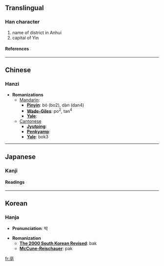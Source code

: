 ==Translingual==
===Han character===
{{Han char|rad=亠|as=08|sn=10|four=0071<sub>4</sub>|canj=卜口月心 (YRBP)}}
# name of district in Anhui
# capital of Yin
====References====
{{Han ref|kx=0089.090|dkj=00312|dj=0188.230|hdz=10287.090|uh=4EB3|ud=20147|bh=ADBD|bd=44477}}

----
==Chinese==
===Hanzi===


* '''Romanizations'''
** [[Mandarin]]:
*** '''[[Pinyin]]''': bó (bo2), dàn (dan4)
*** '''[[Wade-Giles]]''': po<sup>2</sup>, tan<sup>4</sup>
*** '''[[Yale]]''': 
**[[Cantonese]]
***'''[[Jyutping]]''':
***'''[[Penkyamp]]''': 
***'''[[Yale]]''': bok3


----
==Japanese==
===Kanji===


{{ja-kanji|grade=|rs=亠08}}
====Readings====
{{ja-readings|on=[[はく]] (haku), [[ばく]] (baku)|kun=}}


----
==Korean==
===Hanja===

* '''Pronunciation''': 박

* '''Romanization'''
** '''[[The 2000 South Korean Revised Romanization|The 2000 South Korean Revised]]''': bak
** '''[[McCune-Reischauer]]''': pak


[[fr:亳]]